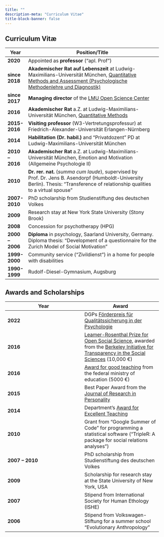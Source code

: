```yaml
---
title: ""
description-meta: "Curriculum Vitae"
title-block-banner: false
---
```


## Curriculum Vitæ

| Year            | Position/Title                                                                                                                                                                                                                                    |
| --------------- | ------------------------------------------------------------------------------------------------------------------------------------------------------------------------------------------------------------------------------------------------- |
| **2020**        | Appointed as **professor** ("apl. Prof")                                                                                                                                                                                                          |
| **since 2018**  | **Akademischer Rat auf Lebenszeit** at Ludwig-Maximilians-Universität München, [Quantitative Methods and Assessment (Psychologische Methodenlehre und Diagnostik)](http://www.psy.lmu.de/pm/personen/lehrstuhlmitarbeiter/schoenbrodt/index.html) |
| **since 2017**  | **Managing director** of the [LMU Open Science Center](https://www.osc.uni-muenchen.de/index.html)                                                                                                                                                |
| **2016**        | **Akademischer Rat** a.Z. at Ludwig-Maximilians-Universität München, [Quantitative Methods](http://www.psy.lmu.de/pm/personen/lehrstuhlmitarbeiter/schoenbrodt/index.html)                                                                        |
| **2015-2016**   | **Visiting professor** (W3-Vertretungsprofessur) at Friedrich-Alexander-Universität Erlangen-Nürnberg                                                                                                                                             |
| **2014**        | **Habilitation (Dr. habil.)** and “Privatdozent” PD at Ludwig-Maximilians-Universität München                                                                                                                                                     |
| **2010 – 2016** | **Akademischer Rat** a.Z. at Ludwig-Maximilians-Universität München, Emotion and Motivation (Allgemeine Psychologie II)                                                                                                                           |
| **2010**        | **Dr. rer. nat.** (*summa cum laude*), supervised by Prof. Dr. Jens B. Asendorpf (Humboldt-University Berlin). Thesis: “Transference of relationship qualities to a virtual spouse”                                                               |
| **2007-2010**   | PhD scholarship from Studienstiftung des deutschen Volkes                                                                                                                                                                                         |
| **2009**        | Research stay at New York State University (Stony Brook)                                                                                                                                                                                          |
| **2008**        | Concession for psychotherapy (HPG)                                                                                                                                                                                                                |
| **2000 – 2006** | **Diploma** in psychology, Saarland University, Germany. Diploma thesis: “Development of a questionnaire for the Zurich Model of Social Motivation”                                                                                               |
| **1999-2000**   | Community service (“Zivildienst”) in a home for people with disabilities                                                                                                                                                                          |
| **1990-1999**   | Rudolf-Diesel-Gymnasium, Augsburg                                                                                                                                                                                                                 |


## Awards and Scholarships

| Year        | Award |
|-------------|-------------|
| **2022**        | DGPs [Förderpreis für Qualitätssicherung in der Psychologie](https://www.dgps.de/die-dgps/preise-und-ehrungen/foerderpreis-qualitaetssicherung-in-der-psychologie/) |
| **2016**        | [Leamer-Rosenthal Prize for Open Social Science](http://www.bitss.org/people/felix-schonbrodt/), awarded from the [Berkeley Initiative for Transparency in the Social Sciences](http://www.bitss.org/) (10,000 €) |
| **2016**        | [Award for good teaching](files/images/Schoenbrodt_teaching_prize_Bavaria.jpg) from the federal ministry of education (5000 €) |
| **2015**        | Best Paper Award from the [Journal of Research in Personality](http://www.journals.elsevier.com/journal-of-research-in-personality/awards/journal-of-research-in-personality-2015-best-paper-awards/) |
| **2014**        | Department’s [Award for Excellent Teaching](files/images/Schoenbrodt_Fakultaetspreis_Gute_Lehre.JPG) |
| **2010**        | Grant from “Google Summer of Code” for programming a statistical software (“TripleR: A package for social relations analyses”) |
| **2007 – 2010** | PhD scholarship from Studienstiftung des deutschen Volkes |
| **2009**        | Scholarship for research stay at the State University of New York, USA |
| **2007**        | Stipend from International Society for Human Ethology (ISHE) |
| **2006**        | Stipend from Volkswagen-Stiftung for a summer school “Evolutionary Anthropology” |